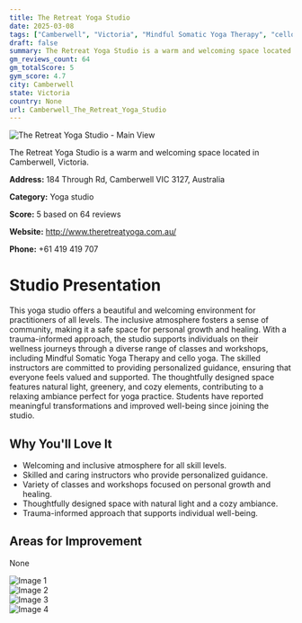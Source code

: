 ```yaml
---
title: The Retreat Yoga Studio
date: 2025-03-08
tags: ["Camberwell", "Victoria", "Mindful Somatic Yoga Therapy", "cello yoga", "Vinyasa", "community", "welcoming", "Camberwell"]  
draft: false
summary: The Retreat Yoga Studio is a warm and welcoming space located in Camberwell, Victoria.
gm_reviews_count: 64
gm_totalScore: 5
gym_score: 4.7
city: Camberwell
state: Victoria
country: None
url: Camberwell_The_Retreat_Yoga_Studio
---
```


<div className="aspect-[16/9] relative my-8">
  <img 
    src="https://lh5.googleusercontent.com/p/AF1QipPWEbJITrPCzN0IOnNjfOXr8s237C4ST_sQLq3I=w1920-h1080-k-no"
    alt="The Retreat Yoga Studio - Main View"
    className="object-cover absolute inset-0 w-full h-full rounded-lg"
  />
</div>

The Retreat Yoga Studio is a warm and welcoming space located in Camberwell, Victoria.

**Address:** 184 Through Rd, Camberwell VIC 3127, Australia

**Category:** Yoga studio

**Score:** 5 based on 64 reviews

**Website:** http://www.theretreatyoga.com.au/

**Phone:** +61 419 419 707

# Studio Presentation

This yoga studio offers a beautiful and welcoming environment for practitioners of all levels. The inclusive atmosphere fosters a sense of community, making it a safe space for personal growth and healing. With a trauma-informed approach, the studio supports individuals on their wellness journeys through a diverse range of classes and workshops, including Mindful Somatic Yoga Therapy and cello yoga. The skilled instructors are committed to providing personalized guidance, ensuring that everyone feels valued and supported. The thoughtfully designed space features natural light, greenery, and cozy elements, contributing to a relaxing ambiance perfect for yoga practice. Students have reported meaningful transformations and improved well-being since joining the studio.

## Why You'll Love It

- Welcoming and inclusive atmosphere for all skill levels.
- Skilled and caring instructors who provide personalized guidance.
- Variety of classes and workshops focused on personal growth and healing.
- Thoughtfully designed space with natural light and a cozy ambiance.
- Trauma-informed approach that supports individual well-being.

## Areas for Improvement

None

<div className="grid grid-cols-1 xl:grid-cols-2 gap-4 my-8">
<div className="aspect-[4/3] relative"><img src="https://lh5.googleusercontent.com/p/AF1QipOC4Y3gQel4PDUrVxojaut70Uw5e0hC6MA93JOg=w1920-h1080-k-no" alt="Image 1" className="object-cover absolute inset-0 w-full h-full rounded-lg" /></div>
<div className="aspect-[4/3] relative"><img src="https://lh5.googleusercontent.com/p/AF1QipMhNu8VlTKgX7tXB57eCkUWUA6i_tSFO3FbGzqj=w1920-h1080-k-no" alt="Image 2" className="object-cover absolute inset-0 w-full h-full rounded-lg" /></div>
<div className="aspect-[4/3] relative"><img src="https://lh5.googleusercontent.com/p/AF1QipNU1WWZrCQILZ7AcXgexi_ysfkOCDI0qmiBsMK5=w1920-h1080-k-no" alt="Image 3" className="object-cover absolute inset-0 w-full h-full rounded-lg" /></div>
<div className="aspect-[4/3] relative"><img src="https://lh5.googleusercontent.com/p/AF1QipPy6FtZhbi2DR5JOUy871SoGkyRVuso9SCruHKa=w1920-h1080-k-no" alt="Image 4" className="object-cover absolute inset-0 w-full h-full rounded-lg" /></div>
</div>